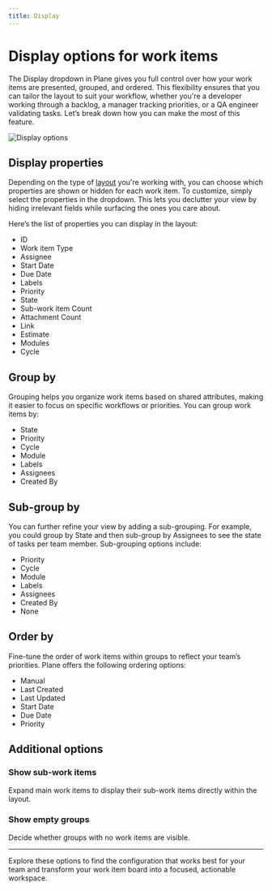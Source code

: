 ```yaml
---
title: Display
---
```


# Display options for work items

The Display dropdown in Plane gives you full control over how your work items are presented, grouped, and ordered. This flexibility ensures that you can tailor the layout to suit your workflow, whether you're a developer working through a backlog, a manager tracking priorities, or a QA engineer validating tasks. Let’s break down how you can make the most of this feature.

![Display options](https://media.docs.plane.so/issues/display-options.webp#center)

## Display properties

Depending on the type of [layout](/core-concepts/issues/layouts) you're working with, you can choose which properties are shown or hidden for each work item. To customize, simply select the properties in the dropdown. This lets you declutter your view by hiding irrelevant fields while surfacing the ones you care about.

Here’s the list of properties you can display in the layout:

- ID
- Work item Type
- Assignee
- Start Date
- Due Date
- Labels
- Priority 
- State
- Sub-work item Count
- Attachment Count
- Link
- Estimate
- Modules
- Cycle

## Group by

Grouping helps you organize work items based on shared attributes, making it easier to focus on specific workflows or priorities. You can group work items by:

- State
- Priority
- Cycle
- Module
- Labels
- Assignees
- Created By 

## Sub-group by

You can further refine your view by adding a sub-grouping. For example, you could group by State and then sub-group by Assignees to see the state of tasks per team member. Sub-grouping options include:

- Priority
- Cycle
- Module
- Labels
- Assignees
- Created By
- None

## Order by

Fine-tune the order of work items within groups to reflect your team’s priorities. Plane offers the following ordering options:

- Manual
- Last Created
- Last Updated
- Start Date
- Due Date
- Priority

## Additional options

### Show sub-work items
Expand main work items to display their sub-work items directly within the layout.

### Show empty groups
Decide whether groups with no work items are visible.

---
Explore these options to find the configuration that works best for your team and transform your work item board into a focused, actionable workspace.